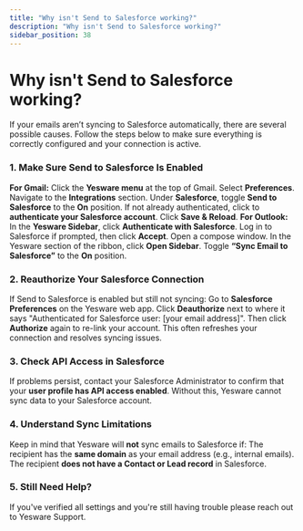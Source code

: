 ```yaml
---
title: "Why isn't Send to Salesforce working?"
description: "Why isn't Send to Salesforce working?"
sidebar_position: 38
---
```


# Why isn't Send to Salesforce working?

If your emails aren’t syncing to Salesforce automatically, there are several possible causes. Follow the steps below to make sure everything is correctly configured and your connection is active.
### 1. Make Sure Send to Salesforce Is Enabled
**For Gmail:**
Click the **Yesware menu** at the top of Gmail.
Select **Preferences**.
Navigate to the **Integrations** section.
Under **Salesforce**, toggle **Send to Salesforce** to the **On** position.
If not already authenticated, click to **authenticate your Salesforce account**.
Click **Save &amp; Reload**.
**For Outlook:**
In the **Yesware Sidebar**, click **Authenticate with Salesforce**.
Log in to Salesforce if prompted, then click **Accept**.
Open a compose window.
In the Yesware section of the ribbon, click **Open Sidebar**.
Toggle **“Sync Email to Salesforce”** to the **On** position.
### 2. Reauthorize Your Salesforce Connection
If Send to Salesforce is enabled but still not syncing:
Go to **Salesforce Preferences** on the Yesware web app.
Click **Deauthorize** next to where it says "Authenticated for Salesforce user: [your email address]".
Then click **Authorize** again to re-link your account.
This often refreshes your connection and resolves syncing issues.
### 3. Check API Access in Salesforce
If problems persist, contact your Salesforce Administrator to confirm that your **user profile has API access enabled**. Without this, Yesware cannot sync data to your Salesforce account.
### 4. Understand Sync Limitations
Keep in mind that Yesware will **not** sync emails to Salesforce if:
The recipient has the **same domain** as your email address (e.g., internal emails).
The recipient **does not have a Contact or Lead record** in Salesforce.
### 5. Still Need Help?
If you've verified all settings and you're still having trouble please reach out to Yesware Support.